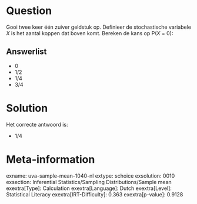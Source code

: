 Question
========

Gooi twee keer één zuiver geldstuk op. Definieer de stochastische
variabele *X* is het aantal koppen dat boven komt. Bereken de kans op
P(*X* = 0):


Answerlist
----------

* 0
* 1/2
* 1/4
* 3/4

Solution
========

Het correcte antwoord is: 

* 1/4

Meta-information
================
exname: uva-sample-mean-1040-nl
extype: schoice
exsolution: 0010
exsection: Inferential Statistics/Sampling Distributions/Sample mean
exextra[Type]: Calculation
exextra[Language]: Dutch
exextra[Level]: Statistical Literacy
exextra[IRT-Difficulty]: 0.363
exextra[p-value]: 0.9128
